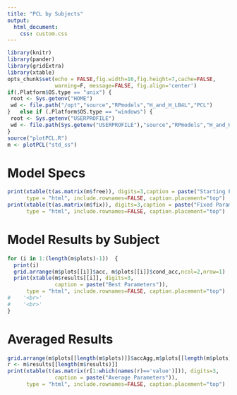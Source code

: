 ```yaml
---
title: "PCL by Subjects"
output: 
  html_document:
    css: custom.css
---
```


```r
library(knitr)
library(pander)
library(gridExtra)
library(xtable)
opts_chunk$set(echo = FALSE,fig.width=16,fig.height=7,cache=FALSE, 
               warning=F, message=FALSE, fig.align='center')
if(.Platform$OS.type == "unix") {
 root <- Sys.getenv("HOME")
 wd <- file.path("/opt","source","RPmodels","H_and_H_LB4L","PCL")
}   else if (.Platform$OS.type == "windows") {
 root <- Sys.getenv("USERPROFILE")
 wd <- file.path(Sys.getenv("USERPROFILE"),"source","RPmodels","H_and_H_LB4L","PCL")
}
source("plotPCL.R")
m <- plotPCL("std_ss")
```

# Model Specs
```r
print(xtable(t(as.matrix(m$free)), digits=3,caption = paste("Starting Free Parameters")),
      type = "html", include.rownames=FALSE, caption.placement="top")
print(xtable(t(as.matrix(m$fix)), digits=3,caption = paste("Fixed Parameters")),
      type = "html", include.rownames=FALSE, caption.placement="top")
```

# Model Results by Subject
```r
for (i in 1:(length(m$plots)-1))  {
  print(i)
  grid.arrange(m$plots[[i]]$acc, m$plots[[i]]$cond_acc,ncol=2,nrow=1)
  print(xtable(m$results[[i]], digits=3,
               caption = paste("Best Parameters")),
      type = "html", include.rownames=FALSE, caption.placement="top")
#    '<br>'
#    '<br>'
}
```

# Averaged Results
```r
grid.arrange(m$plots[[length(m$plots)]]$accAgg,m$plots[[length(m$plots)]]$condAccAgg)
r <- m$results[[length(m$results)]]
print(xtable(t(as.matrix(r[1:which(names(r)=='value')])), digits=3,
               caption = paste("Average Parameters")),
      type = "html", include.rownames=FALSE, caption.placement="top")
```
